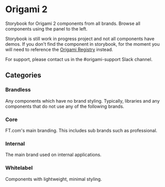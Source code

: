 
<Meta title="Origami 2" />

# Origami 2

Storybook for Origami 2 components from all brands. Browse all components using the panel to the left.

Storybook is still work in progress project and not all components have demos. If you don't find the component in storybook, for the moment you will need to reference the [Origami Registry](https://registry.origami.ft.com/components) instead.

For support, please contact us in the #origami-support Slack channel.

## Categories

### Brandless

Any components which have no brand styling. Typically, libraries and any components that do not use any of the following brands.

### Core

FT.com's main branding. This includes sub brands such as professional.

### Internal

The main brand used on internal applications.

### Whitelabel

Components with lightweight, minimal styling.
